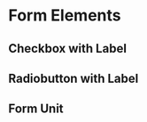 


<Meta title='3.Molecules|Forms' />

# Form Elements

## Checkbox with Label

<Preview withToolbar>
    <Story name='Checkbox with Label'>
        <div className='o-block-short'>
            <div className='o-block-short__short-item'>
                <Checkbox id='inp-checkbox-02' />
            </div>
            <div className='o-block-short__body'>
                <Label className="c-form-label" htmlFor="inp-checkbox-02" value="Checkbox-Label" />
            </div>
        </div>
    </Story>
</Preview>

## Radiobutton with Label

<Preview withToolbar>
    <Story name='Radiobutton with Label'>
        <div className='o-block-short'>
            <div className='o-block-short__short-item'>
                <Radiobutton id='inp-radiobutton-03' />
            </div>
            <div className='o-block-short__body'>
                <Label className="c-form-label" htmlFor="inp-radiobutton-03" value="Radiobutton-Label" />
            </div>
        </div>
    </Story>
</Preview>

## Form Unit

<Preview withToolbar>
    <Story name='Input with Unit'>
        <InputWithUnit unit='€' prefix={false} connected={false} />
    </Story>
</Preview>
